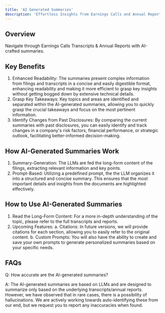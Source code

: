 ```yaml
---
title: 'AI Generated Summaries'
description: 'Effortless Insights from Earnings Calls and Annual Reports'
---
```


## Overview

Navigate through Earnings Calls Transcripts & Annual Reports with AI-crafted summaries.

## Key Benefits

1. Enhanced Readability: The summaries present complex information from filings and transcripts in a concise and easily digestible format, enhancing readability and making it more efficient to grasp key insights without getting bogged down by extensive technical details.
2. Grasp Key Takeaways: Key topics and areas are identified and separated within the AI-generated summaries, allowing you to quickly grasp the crucial takeaways and focus on the most pertinent information.
3. Identify Changes from Past Disclosures: By comparing the current summaries with past disclosures, you can easily identify and track changes in a company's risk factors, financial performance, or strategic outlook, facilitating better-informed decision-making.

## How AI-Generated Summaries Work

1. Summary-Generation: The LLMs are fed the long-form content of the filings, extracting relevant information and key points.
2. Prompt-Based: Utilizing a predefined prompt, the the LLM organizes it into a structured and concise summary. This ensures that the most important details and insights from the documents are highlighted effectively.


## How to Use AI-Generated Summaries

1. Read the Long-Form Content: For a more in-depth understanding of the topic, please refer to the full transcripts and reports.
2. Upcoming Features:
    a. Citations: In future versions, we will provide citations for each section, allowing you to easily refer to the original content.
    b. Custom Prompts: You will also have the ability to create and save your own prompts to generate personalized summaries based on your specific needs.


## FAQs
Q: How accurate are the AI-generated summaries?

A: The AI-generated summaries are based on LLMs and are designed to summarize only based on the underlying transcripts/annual reports. However, we have observed that in rare cases, there is a possibility of hallucinations. We are actively working towards auto-identifying these from our end, but we request you to report any inaccuracies when found.